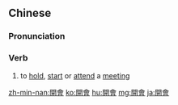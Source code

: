 {{also|开会|開会}}
==Chinese==
{{zh-forms|s=开会}}

===Pronunciation===
{{zh-pron
|m=kāihuì
|c=hoi1 wui6-2
|h=pfs=khôi-fi
|mn=khui-hōe
|cat=v
}}

===Verb===
{{zh-verb}}

# to [[hold]], [[start]] or [[attend]] a [[meeting]]

{{zh-cat|Elementary}}

[[zh-min-nan:開會]]
[[ko:開會]]
[[hu:開會]]
[[mg:開會]]
[[ja:開會]]